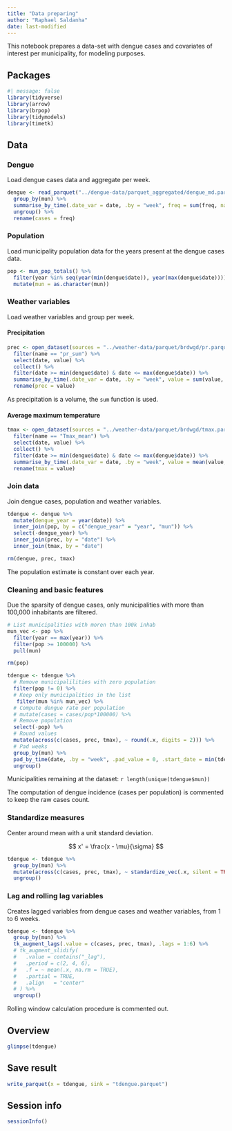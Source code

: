 ```yaml
---
title: "Data preparing"
author: "Raphael Saldanha"
date: last-modified
---
```


This notebook prepares a data-set with dengue cases and covariates of interest per municipality, for modeling purposes.

## Packages

```r
#| message: false
library(tidyverse)
library(arrow)
library(brpop)
library(tidymodels)
library(timetk)
```

## Data

### Dengue

Load dengue cases data and aggregate per week.

```r
dengue <- read_parquet("../dengue-data/parquet_aggregated/dengue_md.parquet") %>%
  group_by(mun) %>%
  summarise_by_time(.date_var = date, .by = "week", freq = sum(freq, na.rm = TRUE)) %>%
  ungroup() %>%
  rename(cases = freq)
```

### Population

Load municipality population data for the years present at the dengue cases data.

```r
pop <- mun_pop_totals() %>%
  filter(year %in% seq(year(min(dengue$date)), year(max(dengue$date)))) %>%
  mutate(mun = as.character(mun))
```

### Weather variables

Load weather variables and group per week.

#### Precipitation

```r
prec <- open_dataset(sources = "../weather-data/parquet/brdwgd/pr.parquet") %>%
  filter(name == "pr_sum") %>%
  select(date, value) %>%
  collect() %>%
  filter(date >= min(dengue$date) & date <= max(dengue$date)) %>%
  summarise_by_time(.date_var = date, .by = "week", value = sum(value, na.rm = TRUE)) %>%
  rename(prec = value)
```

::: callout-note
As precipitation is a volume, the `sum` function is used.
:::

#### Average maximum temperature

```r
tmax <- open_dataset(sources = "../weather-data/parquet/brdwgd/tmax.parquet") %>%
  filter(name == "Tmax_mean") %>%
  select(date, value) %>%
  collect() %>%
  filter(date >= min(dengue$date) & date <= max(dengue$date)) %>%
  summarise_by_time(.date_var = date, .by = "week", value = mean(value, na.rm = TRUE)) %>%
  rename(tmax = value)
```

### Join data

Join dengue cases, population and weather variables.

```r
tdengue <- dengue %>%
  mutate(dengue_year = year(date)) %>%
  inner_join(pop, by = c("dengue_year" = "year", "mun")) %>%
  select(-dengue_year) %>%
  inner_join(prec, by = "date") %>%
  inner_join(tmax, by = "date")

rm(dengue, prec, tmax)
```

::: callout-note
The population estimate is constant over each year.
:::

### Cleaning and basic features

Due the sparsity of dengue cases, only municipalities with more than 100,000 inhabitants are filtered.

```r
# List municipalities with moren than 100k inhab
mun_vec <- pop %>%
  filter(year == max(year)) %>%
  filter(pop >= 100000) %>%
  pull(mun)

rm(pop)
```

```r
tdengue <- tdengue %>%
  # Remove municipalilities with zero population
  filter(pop != 0) %>%
  # Keep only municipalities in the list
   filter(mun %in% mun_vec) %>%
  # Compute dengue rate per population
  # mutate(cases = cases/pop*100000) %>%
  # Remove population
  select(-pop) %>%
  # Round values
  mutate(across(c(cases, prec, tmax), ~ round(.x, digits = 2))) %>%
  # Pad weeks 
  group_by(mun) %>%
  pad_by_time(date, .by = "week", .pad_value = 0, .start_date = min(tdengue$date), .end_date = max(tdengue$date)) %>%
  ungroup()
```

Municipalities remaining at the dataset: `r length(unique(tdengue$mun))`

::: callout-warning
The computation of dengue incidence (cases per population) is commented to keep the raw cases count.
:::

### Standardize measures

Center around mean with a unit standard deviation.

$$
x' = \frac{x - \mu}{\sigma} 
$$

```r
tdengue <- tdengue %>%
  group_by(mun) %>%
  mutate(across(c(cases, prec, tmax), ~ standardize_vec(.x, silent = TRUE))) %>%
  ungroup()
```

### Lag and rolling lag variables

Creates lagged variables from dengue cases and weather variables, from 1 to 6 weeks.

```r
tdengue <- tdengue %>%
  group_by(mun) %>%
  tk_augment_lags(.value = c(cases, prec, tmax), .lags = 1:6) %>%
  # tk_augment_slidify(
  #   .value = contains("_lag"), 
  #   .period = c(2, 4, 6), 
  #   .f = ~ mean(.x, na.rm = TRUE), 
  #   .partial = TRUE,
  #   .align   = "center"
  # ) %>%
  ungroup()
```

::: callout-warning
Rolling window calculation procedure is commented out.
:::

## Overview

```r
glimpse(tdengue)
```

## Save result

```r
write_parquet(x = tdengue, sink = "tdengue.parquet")
```

## Session info

```r
sessionInfo()
```
